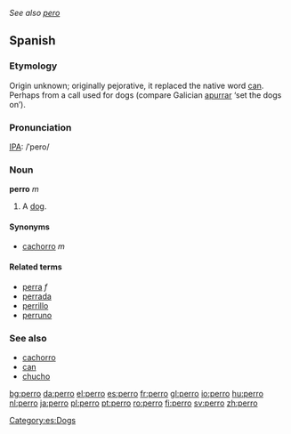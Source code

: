 ''See also [[pero]]''
==Spanish==

===Etymology===
Origin unknown; originally pejorative, it replaced the native word [[can]].  Perhaps from a call used for dogs (compare Galician [[apurrar]] ‘set the dogs on’).

===Pronunciation===
[[IPA]]: /ˈpero/

===Noun===
'''perro''' ''m''
#A [[dog]]. 

====Synonyms====
*[[cachorro]] ''m''

====Related terms====
*[[perra]] ''f''
*[[perrada]]
*[[perrillo]]
*[[perruno]]

===See also===
*[[cachorro]] {{m}}
*[[can]] {{m}}
*[[chucho]] {{m}}

[[Category:es:Dogs]]

[[bg:perro]]
[[da:perro]]
[[el:perro]]
[[es:perro]]
[[fr:perro]]
[[gl:perro]]
[[io:perro]]
[[hu:perro]]
[[nl:perro]]
[[ja:perro]]
[[pl:perro]]
[[pt:perro]]
[[ro:perro]]
[[fi:perro]]
[[sv:perro]]
[[zh:perro]]